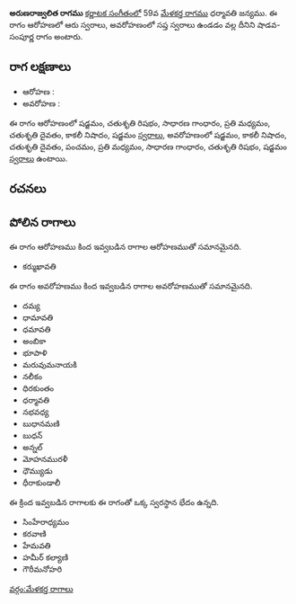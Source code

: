 {{Infobox ragam
	| name          	= అరుణరాజ్వలిత
	| synonym	    	= 
	| mela          	= 
	| chakra        	= 
	| janaka        	= 
	| type          	= శాడవ-సంపూర్ణ
	| arohanam      	= {{svaraC|S|R2|G2|M2|D2|N3|S'}} 
	| avarohanam    	= {{svaraC|S'|N3|D2|P|M2|G2|R2|S}}
	| jeeva         	=
	| chhaya        	=
	| nyasa         	=
	| vishesha      	= 
	| equivalent  		= 
}}
{{కర్ణాటక సంగీత రాగాలు}}
'''అరుణరాజ్వలిత రాగము''' [[కర్ణాటక సంగీతం]]లో 59వ [[మేళకర్త రాగము]] ధర్మావతి జన్యము.  ఈ రాగం ఆరోహణలో ఆరు స్వరాలు, అవరోహణంలో సప్త స్వరాలు ఉండడం వల్ల దీనిని షాడవ-సంపూర్ణ రాగం అంటారు.


==రాగ లక్షణాలు==


* ఆరోహణ : {{svaraC|S|R2|G2|M2|D2|N3|S'}} 
* అవరోహణ : {{svaraC|S'|N3|D2|P|M2|G2|R2|S}}

ఈ రాగం ఆరోహణంలో షడ్జమం, చతుశృతి రిషభం, సాధారణ గాంధారం, ప్రతి మధ్యమం, చతుశృతి దైవతం, కాకలీ నిషాదం, షడ్జమం [[స్వరాలు]], అవరోహణంలో షడ్జమం, కాకలీ నిషాదం, చతుశృతి దైవతం, పంచమం, ప్రతి మధ్యమం, సాధారణ గాంధారం, చతుశృతి రిషభం, షడ్జమం [[స్వరాలు]] ఉంటాయి.

==రచనలు==



==పోలిన రాగాలు==
ఈ రాగం ఆరోహణము కింద ఇవ్వబడిన రాగాల ఆరోహణముతో సమానమైనది.
* కర్ముఖావతి

ఈ రాగం అవరోహణము కింద ఇవ్వబడిన రాగాల అవరోహణముతో సమానమైనది.
* దమ్య
* ధామావతి
* ధమావతి
* అంబికా
* భూపాళి
* మరువుమనాయకి
* నలీకం
* ధిరకుంతం
* ధర్మావతి
* నభవధ్య
* బుధానమణి
* బుధన్
* అన్నల్
* మోహనమురళీ
* ధౌమ్యుడు
* ధీరాకుండాలీ

ఈ క్రింద ఇవ్వబడిన రాగాలకు ఈ రాగంతో ఒక్క స్వరస్థాన భేదం ఉన్నది.
* సింహేరాధ్యమం
* కరవాణి
* హేమవతి
* హమీర్ కల్యాణి
* గౌరీమనోహరి



[[వర్గం:మేళకర్త రాగాలు]]